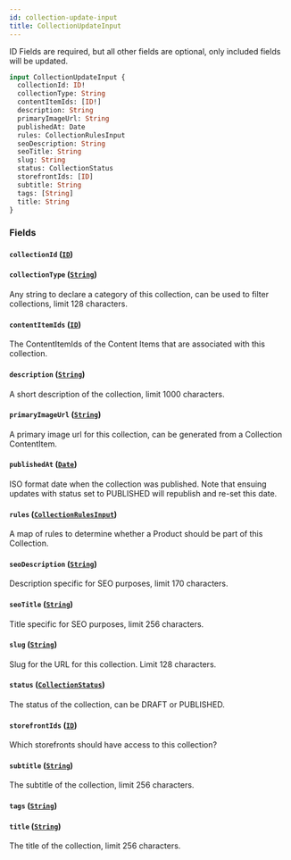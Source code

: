 ```yaml
---
id: collection-update-input
title: CollectionUpdateInput
---
```



ID Fields are required, but all other fields are optional, only included fields will be updated.


```graphql
input CollectionUpdateInput {
  collectionId: ID!
  collectionType: String
  contentItemIds: [ID!]
  description: String
  primaryImageUrl: String
  publishedAt: Date
  rules: CollectionRulesInput
  seoDescription: String
  seoTitle: String
  slug: String
  status: CollectionStatus
  storefrontIds: [ID]
  subtitle: String
  tags: [String]
  title: String
}
```


### Fields

#### `collectionId` ([`ID`](/developers/demandhq-apis/demand-api/graphql/reference/scalars/id))




#### `collectionType` ([`String`](/developers/demandhq-apis/demand-api/graphql/reference/scalars/string))

Any string to declare a category of this collection, can be used to filter collections, limit 128 characters.


#### `contentItemIds` ([`ID`](/developers/demandhq-apis/demand-api/graphql/reference/scalars/id))

The ContentItemIds of the Content Items that are associated with this collection.


#### `description` ([`String`](/developers/demandhq-apis/demand-api/graphql/reference/scalars/string))

A short description of the collection, limit 1000 characters.


#### `primaryImageUrl` ([`String`](/developers/demandhq-apis/demand-api/graphql/reference/scalars/string))

A primary image url for this collection, can be generated from a Collection ContentItem.


#### `publishedAt` ([`Date`](/developers/demandhq-apis/demand-api/graphql/reference/scalars/date))

ISO format date when the collection was published. Note that ensuing updates
with status set to PUBLISHED will republish and re-set this date.


#### `rules` ([`CollectionRulesInput`](/developers/demandhq-apis/demand-api/graphql/reference/inputs/collection-rules-input))

A map of rules to determine whether a Product should be part of this Collection.


#### `seoDescription` ([`String`](/developers/demandhq-apis/demand-api/graphql/reference/scalars/string))

Description specific for SEO purposes, limit 170 characters.


#### `seoTitle` ([`String`](/developers/demandhq-apis/demand-api/graphql/reference/scalars/string))

Title specific for SEO purposes, limit 256 characters.


#### `slug` ([`String`](/developers/demandhq-apis/demand-api/graphql/reference/scalars/string))

Slug for the URL for this collection. Limit 128 characters.


#### `status` ([`CollectionStatus`](/developers/demandhq-apis/demand-api/graphql/reference/enums/collection-status))

The status of the collection, can be DRAFT or PUBLISHED.


#### `storefrontIds` ([`ID`](/developers/demandhq-apis/demand-api/graphql/reference/scalars/id))

Which storefronts should have access to this collection?


#### `subtitle` ([`String`](/developers/demandhq-apis/demand-api/graphql/reference/scalars/string))

The subtitle of the collection, limit 256 characters.


#### `tags` ([`String`](/developers/demandhq-apis/demand-api/graphql/reference/scalars/string))




#### `title` ([`String`](/developers/demandhq-apis/demand-api/graphql/reference/scalars/string))

The title of the collection, limit 256 characters.




